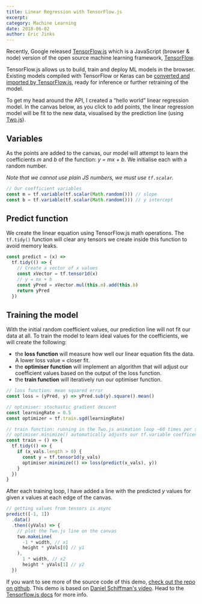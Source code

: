 ```yaml
---
title: Linear Regression with TensorFlow.js
excerpt:
category: Machine Learning
date: 2018-06-02
author: Eric Jinks
---
```



Recently, Google released [TensorFlow.js](https://js.tensorflow.org/) which is a JavaScript
(browser & node) version of the open source machine learning framework, [TensorFlow](https://tensorflow.org).

TensorFlow.js allows us to build, train and deploy ML models in the browser.
Existing models compiled with TensorFlow or Keras can be [converted and imported by TensorFlow.js](https://js.tensorflow.org/tutorials/import-keras.html), ready for inference or further retraining of the model.

To get my head around the API, I created a “hello world” linear regression model. In the canvas below, as you click to add points, the linear regression model will be fit to the new data, visualised by the prediction line (using [Two.js](https://two.js.org/)).

<TFLinearRegression />

## Variables

As the points are added to the canvas, our model will attempt to learn the coefficients _m_ and _b_ of the function: _y = mx + b_. We initialise each with a random number.

_Note that we cannot use plain JS numbers, we must use `tf.scalar`._

```js
// Our coefficient variables
const m = tf.variable(tf.scalar(Math.random())) // slope
const b = tf.variable(tf.scalar(Math.random())) // y intercept
```

## Predict function

We create the linear equation using TensorFlow.js math operations. The `tf.tidy()` function will clear any tensors we create inside this function to avoid memory leaks.

```js
const predict = (x) =>
  tf.tidy(() => {
    // Create a vector of x values
    const xVector = tf.tensor1d(x)
    // y = mx + b
    const yPred = xVector.mul(this.m).add(this.b)
    return yPred
  })
```

## Training the model

With the initial random coefficient values, our prediction line will not fit our data at all. To train the model to learn ideal values for the coefficients, we will create the following:

- the **loss function** will measure how well our linear equation fits the data. A lower loss value = closer fit.
- the **optimiser function** will implement an algorithm that will adjust our coefficient values based on the output of the loss function.
- the **train function** will iteratively run our optimiser function.

```js
// loss function: mean squared error
const loss = (yPred, y) => yPred.sub(y).square().mean()

// optimiser: stochastic gradient descent
const learningRate = 0.5
const optimizer = tf.train.sgd(learningRate)

// train function: running in the Two.js animation loop ~60 times per second
// optimiser.minimize() automatically adjusts our tf.variable coefficents
const train = () => {
  tf.tidy(() => {
    if (x_vals.length > 0) {
      const y = tf.tensor1d(y_vals)
      optimiser.minimize(() => loss(predict(x_vals), y))
    }
  })
}
```

After each training loop, I have added a line with the predicted _y_ values for given _x_ values at each edge of the canvas.

```js
// getting values from tensors is async
predict([-1, 1])
  .data()
  .then((yVals) => {
    // plot the Two.js line on the canvas
    two.makeLine(
      -1 * width, // x1
      height * yVals[0] // y1
    ),
      1 * width, // x2
      height * yVals[1] // y2
  })
```

If you want to see more of the source code of this demo, [check out the repo on github](https://github.com/Jinksi/ericjinks.com/blob/master/src/components/ml/TFLinearRegression.js).
This demo is based on [Daniel Schiffman's video](https://www.youtube.com/watch?v=dLp10CFIvxI).
Head to the [Tensorflow.js docs](https://js.tensorflow.org/) for more info.
